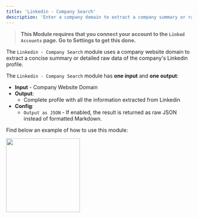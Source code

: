 ```yaml
---
title: 'Linkedin - Company Search'
description: 'Enter a company domain to extract a company summary or raw data'
---
```


>**This Module requires that you connect your account to the `Linked Accounts` page. Go to Settings to get this done.**

The `Linkedin - Company Search` module uses a company website domain to extract a concise summary or detailed raw data of the company's Linkedin profile.

The `Linkedin - Company Search` module has **one input** and **one output**:

- **Input** - Company Website Domain 
- **Output**:
    - Complete profile with all the information extracted from Linkedin 
- **Config**: 
    - `Output as JSON` - If enabled, the result is returned as raw JSON instead of formatted Markdown.

Find below an example of how to use this module:

<img height="200" src="/CompanySearch.png"/>
